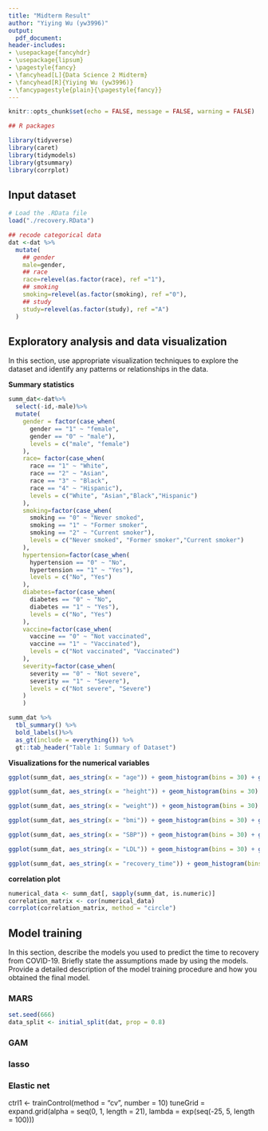 ```yaml
---
title: "Midterm Result" 
author: "Yiying Wu (yw3996)"
output:
  pdf_document:
header-includes:
- \usepackage{fancyhdr}
- \usepackage{lipsum}
- \pagestyle{fancy}
- \fancyhead[L]{Data Science 2 Midterm}
- \fancyhead[R]{Yiying Wu (yw3996)}
- \fancypagestyle{plain}{\pagestyle{fancy}}
--- 
```


```r
knitr::opts_chunk$set(echo = FALSE, message = FALSE, warning = FALSE)
```


```r
## R packages

library(tidyverse)
library(caret)
library(tidymodels)
library(gtsummary)
library(corrplot)
```

## Input dataset
```r
# Load the .RData file
load("./recovery.RData")
```

```r
## recode categorical data
dat <-dat %>% 
  mutate(
    ## gender
    male=gender,
    ## race
    race=relevel(as.factor(race), ref ="1"),
    ## smoking
    smoking=relevel(as.factor(smoking), ref ="0"),
    ## study
    study=relevel(as.factor(study), ref ="A")
  )
```


## Exploratory analysis and data visualization

In this section, use appropriate visualization techniques to explore the dataset and identify any patterns or relationships in the data.

**Summary statistics**
```r
summ_dat<-dat%>%
  select(-id,-male)%>%
  mutate(
    gender = factor(case_when(
      gender == "1" ~ "female",  
      gender == "0" ~ "male"),
      levels = c("male", "female")
    ),
    race= factor(case_when(
      race == "1" ~ "White",  
      race == "2" ~ "Asian",
      race == "3" ~ "Black",
      race == "4" ~ "Hispanic"),
      levels = c("White", "Asian","Black","Hispanic")
    ),
    smoking=factor(case_when(
      smoking == "0" ~ "Never smoked",  
      smoking == "1" ~ "Former smoker",
      smoking == "2" ~ "Current smoker"),
      levels = c("Never smoked", "Former smoker","Current smoker")
    ),
    hypertension=factor(case_when(
      hypertension == "0" ~ "No",  
      hypertension == "1" ~ "Yes"),
      levels = c("No", "Yes")
    ),
    diabetes=factor(case_when(
      diabetes == "0" ~ "No",  
      diabetes == "1" ~ "Yes"),
      levels = c("No", "Yes")
    ),
    vaccine=factor(case_when(
      vaccine == "0" ~ "Not vaccinated",  
      vaccine == "1" ~ "Vaccinated"),
      levels = c("Not vaccinated", "Vaccinated")
    ),
    severity=factor(case_when(
      severity == "0" ~ "Not severe",  
      severity == "1" ~ "Severe"),
      levels = c("Not severe", "Severe")
    )
    )

summ_dat %>% 
  tbl_summary() %>% 
  bold_labels()%>%
  as_gt(include = everything()) %>%
  gt::tab_header("Table 1: Summary of Dataset")
```

**Visualizations for the numerical variables**

```r
ggplot(summ_dat, aes_string(x = "age")) + geom_histogram(bins = 30) + ggtitle("Histogram of age")

ggplot(summ_dat, aes_string(x = "height")) + geom_histogram(bins = 30) + ggtitle("Histogram of height")

ggplot(summ_dat, aes_string(x = "weight")) + geom_histogram(bins = 30) + ggtitle("Histogram of weight")

ggplot(summ_dat, aes_string(x = "bmi")) + geom_histogram(bins = 30) + ggtitle("Histogram of bmi")

ggplot(summ_dat, aes_string(x = "SBP")) + geom_histogram(bins = 30) + ggtitle("Histogram of SBP")

ggplot(summ_dat, aes_string(x = "LDL")) + geom_histogram(bins = 30) + ggtitle("Histogram of LDL")

ggplot(summ_dat, aes_string(x = "recovery_time")) + geom_histogram(bins = 30) + ggtitle("Histogram of recovery_time")
```
**correlation plot**

```r
numerical_data <- summ_dat[, sapply(summ_dat, is.numeric)]
correlation_matrix <- cor(numerical_data)
corrplot(correlation_matrix, method = "circle")
```


## Model training

In this section, describe the models you used to predict the time to recovery from COVID-19. Briefly state the assumptions made by using the models. Provide a detailed description of the model training procedure and how you obtained the final model.

### MARS
```r
set.seed(666)
data_split <- initial_split(dat, prop = 0.8)
```


### GAM

### lasso

### Elastic net 

ctrl1 <- trainControl(method = "cv", number = 10) tuneGrid = expand.grid(alpha = seq(0, 1, length = 21), lambda = exp(seq(-25, 5, length = 100)))